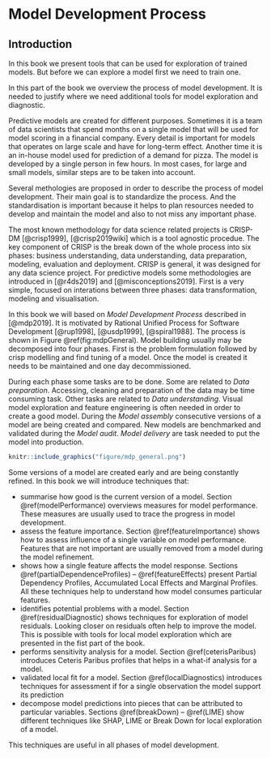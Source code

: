 # Model Development Process {#modelDevelopmentProcess}

## Introduction {#MDPIntro}

In this book we present tools that can be used for exploration of trained models. But before we can explore a model first we need to train one.

In this part of the book we overview the process of model development. It is needed to justify where we need additional tools for model exploration and diagnostic.

Predictive models are created for different purposes. Sometimes it is a team of data scientists that spend months on a single model that will be used for model scoring in a financial company. Every detail is important for models that operates on large scale and have for long-term effect. Another time it is an in-house model used for prediction of a demand for pizza. The model is developed by a single person in few hours. In most cases, for large and small models, similar steps are to be taken into account.

Several methologies are proposed in order to describe the process of model development. Their main goal is to standardize the process. And the standardisation is important because it helps to plan resources needed to develop and maintain the model and also to not miss any important phase.

The most known methodology for data science related projects is CRISP-DM [@crisp1999], [@crisp2019wiki] which is a tool agnostic procedue. The key component of CRISP is the break down of the whole process into six phases: business understanding, data understanding, data preparation, modeling, evaluation and deployment. CRISP is general, it was designed for any data science project. For predictive models some methodologies are introduced in [@r4ds2019] and [@misconceptions2019]. First is a very simple, focused on interations between three phases: data transformation, modeling and visualisation. 

In this book we will based on *Model Development Process* described in [@mdp2019]. It is motivated by Rational Unified Process for Software Development [@rup1998], [@usdp1999], [@spiral1988]. The process is shown in Figure \@ref(fig:mdpGeneral). Model building usually may be decomposed into four phases. First is the problem formulation followed by crisp modelling and find tuning of a model. Once the model is created it needs to be maintained and one day decommissioned. 

During each phase some tasks are to be done. Some are related to *Data preparation*. Accessing, cleaning and preparation of the data may be time consuming task. Other tasks are related to *Data understanding*. Visual model exploration and feature engineering is often needed in order to create a good model. During the *Model assembly* consecutive versions of a model are being created and compared. New models are benchmarked and validated during the *Model audit*. *Model delivery* are task needed to put the model into production.

```r
knitr::include_graphics("figure/mdp_general.png")
```

Some versions of a model are created early and are being constantly refined. In this book we will introduce techniques that: 

* summarise how good is the current version of a model. Section \@ref(modelPerformance) overviews measures for model performance. These measures are usually used to trace the progress in model development.
* assess the feature importance. Section \@ref(featureImportance) shows how to assess influence of a single variable on model performance. Features that are not important are usually removed from a model during the model refinement. 
* shows how a single feature affects the model response. Sections \@ref(partialDependenceProfiles) -- \@ref(featureEffects) present Partial Dependency Profiles, Accumulated Local Effects and Marginal Profiles. All these techniques help to understand how model consumes particular features. 
* identifies potential problems with a model. Section \@ref(residualDiagnostic) shows techniques for exploration of model residuals. Looking closer on residuals often help to improve the model. This is possible with tools for local model exploration which are presented in the fist part of the book.
* performs sensitivity analysis for a model. Section \@ref(ceterisParibus) introduces Ceteris Paribus profiles that helps in a what-if analysis for a model.
* validated local fit for a model. Section \@ref(localDiagnostics) introduces techniques for assessment if for a single observation the model support its prediction
* decompose model predictions into pieces that can be attributed to particular variables.  Sections \@ref(breakDown) -- \@ref(LIME) show different techniques like SHAP, LIME or Break Down for local exploration of a model.


This techniques are useful in all phases of model development.






